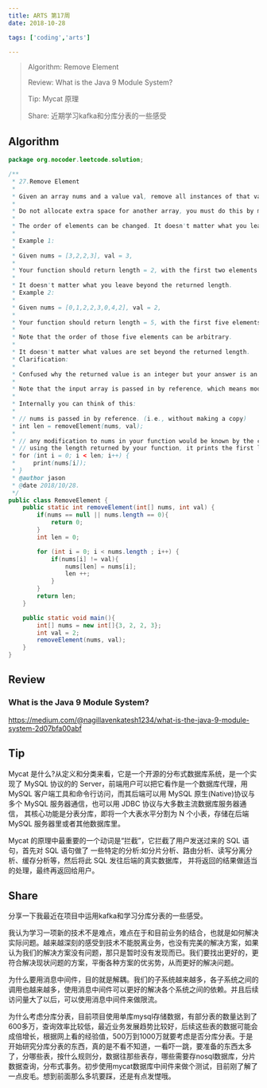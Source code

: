 ```yaml
---
title: ARTS 第17周
date: 2018-10-28

tags: ['coding','arts']

---
```


> Algorithm: Remove Element
>
> Review: What is the Java 9 Module System?
>
> Tip: Mycat 原理
>
> Share: 近期学习kafka和分库分表的一些感受

## Algorithm

```java
package org.nocoder.leetcode.solution;

/**
 * 27.Remove Element
 *
 * Given an array nums and a value val, remove all instances of that value in-place and return the new length.
 *
 * Do not allocate extra space for another array, you must do this by modifying the input array in-place with O(1) extra memory.
 *
 * The order of elements can be changed. It doesn't matter what you leave beyond the new length.
 *
 * Example 1:
 *
 * Given nums = [3,2,2,3], val = 3,
 *
 * Your function should return length = 2, with the first two elements of nums being 2.
 *
 * It doesn't matter what you leave beyond the returned length.
 * Example 2:
 *
 * Given nums = [0,1,2,2,3,0,4,2], val = 2,
 *
 * Your function should return length = 5, with the first five elements of nums containing 0, 1, 3, 0, and 4.
 *
 * Note that the order of those five elements can be arbitrary.
 *
 * It doesn't matter what values are set beyond the returned length.
 * Clarification:
 *
 * Confused why the returned value is an integer but your answer is an array?
 *
 * Note that the input array is passed in by reference, which means modification to the input array will be known to the caller as well.
 *
 * Internally you can think of this:
 *
 * // nums is passed in by reference. (i.e., without making a copy)
 * int len = removeElement(nums, val);
 *
 * // any modification to nums in your function would be known by the caller.
 * // using the length returned by your function, it prints the first len elements.
 * for (int i = 0; i < len; i++) {
 *     print(nums[i]);
 * }
 * @author jason
 * @date 2018/10/28.
 */
public class RemoveElement {
    public static int removeElement(int[] nums, int val) {
        if(nums == null || nums.length == 0){
            return 0;
        }
        int len = 0;

        for (int i = 0; i < nums.length ; i++) {
            if(nums[i] != val){
                nums[len] = nums[i];
                len ++;
            }
        }
        return len;
    }

    public static void main(){
        int[] nums = new int[]{3, 2, 2, 3};
        int val = 2;
        removeElement(nums, val);
    }
}

```

## Review

### What is the Java 9 Module System?

https://medium.com/@nagillavenkatesh1234/what-is-the-java-9-module-system-2d07bfa00abf



## Tip

Mycat 是什么?从定义和分类来看，它是一个开源的分布式数据库系统，是一个实现了 MySQL 协议的的 Server，前端用户可以把它看作是一个数据库代理，用 MySQL 客户端工具和命令行访问，而其后端可以用 MySQL 原生(Native)协议与多个 MySQL 服务器通信，也可以用 JDBC 协议与大多数主流数据库服务器通信， 其核心功能是分表分库，即将一个大表水平分割为 N 个小表，存储在后端 MySQL 服务器里或者其他数据库里。

Mycat 的原理中最重要的一个动词是“拦截”，它拦截了用户发送过来的 SQL 语句，首先对 SQL 语句做了 一些特定的分析:如分片分析、路由分析、读写分离分析、缓存分析等，然后将此 SQL 发往后端的真实数据库， 并将返回的结果做适当的处理，最终再返回给用户。

## Share

分享一下我最近在项目中运用kafka和学习分库分表的一些感受。

我认为学习一项新的技术不是难点，难点在于和目前业务的结合，也就是如何解决实际问题。越来越深刻的感受到技术不能脱离业务，也没有完美的解决方案，如果认为我们的解决方案没有问题，那只是暂时没有发现而已。我们要找出更好的，更符合解决现状问题的方案，平衡各种方案的优劣势，从而更好的解决问题。

为什么要用消息中间件，目的就是解耦。我们的子系统越来越多，各子系统之间的调用也越来越多，使用消息中间件可以更好的解决各个系统之间的依赖。并且后续访问量大了以后，可以使用消息中间件来做限流。

为什么考虑分库分表，目前项目使用单库mysql存储数据，有部分表的数量达到了600多万，查询效率比较低，最近业务发展趋势比较好，后续这些表的数据可能会成倍增长，根据网上看的经验值，500万到1000万就要考虑是否分库分表。于是开始研究分库分表的东西，真的是不看不知道，一看吓一跳，要准备的东西太多了，分哪些表，按什么规则分，数据往那些表存，哪些需要存nosql数据库，分片数据查询，分布式事务。初步使用mycat数据库中间件来做个测试，目前刚了解了一点皮毛。想到前面那么多坑要踩，还是有点发憷哦。